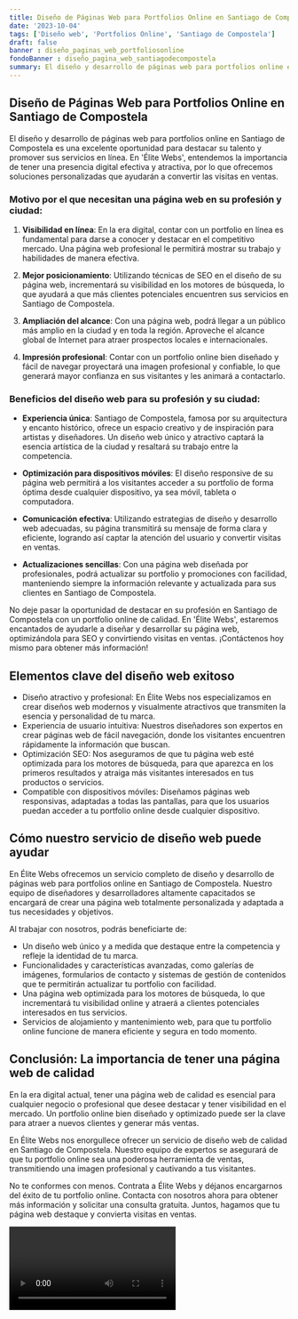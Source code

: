 ```yaml
---
title: Diseño de Páginas Web para Portfolios Online en Santiago de Compostela
date: '2023-10-04'
tags: ['Diseño web', 'Portfolios Online', 'Santiago de Compostela']
draft: false
banner : diseño_paginas_web_portfoliosonline
fondoBanner : diseño_pagina_web_santiagodecompostela
summary: El diseño y desarrollo de páginas web para portfolios online en Santiago de Compostela es una excelente oportunidad para destacar su talento y promover sus servicios en línea. En 'Élite Webs', entendemos la importancia de tener una presencia digital efectiva y atractiva, por lo que ofrecemos soluciones personalizadas que ayudarán a convertir las visitas en ventas.
---
```


## Diseño de Páginas Web para Portfolios Online en Santiago de Compostela

El diseño y desarrollo de páginas web para portfolios online en Santiago de Compostela es una excelente oportunidad para destacar su talento y promover sus servicios en línea. En 'Élite Webs', entendemos la importancia de tener una presencia digital efectiva y atractiva, por lo que ofrecemos soluciones personalizadas que ayudarán a convertir las visitas en ventas.

### Motivo por el que necesitan una página web en su profesión y ciudad:

1. **Visibilidad en línea**: En la era digital, contar con un portfolio en línea es fundamental para darse a conocer y destacar en el competitivo mercado. Una página web profesional le permitirá mostrar su trabajo y habilidades de manera efectiva.

2. **Mejor posicionamiento**: Utilizando técnicas de SEO en el diseño de su página web, incrementará su visibilidad en los motores de búsqueda, lo que ayudará a que más clientes potenciales encuentren sus servicios en Santiago de Compostela.

3. **Ampliación del alcance**: Con una página web, podrá llegar a un público más amplio en la ciudad y en toda la región. Aproveche el alcance global de Internet para atraer prospectos locales e internacionales.

4. **Impresión profesional**: Contar con un portfolio online bien diseñado y fácil de navegar proyectará una imagen profesional y confiable, lo que generará mayor confianza en sus visitantes y les animará a contactarlo.

### Beneficios del diseño web para su profesión y su ciudad:

- **Experiencia única**: Santiago de Compostela, famosa por su arquitectura y encanto histórico, ofrece un espacio creativo y de inspiración para artistas y diseñadores. Un diseño web único y atractivo captará la esencia artística de la ciudad y resaltará su trabajo entre la competencia.

- **Optimización para dispositivos móviles**: El diseño responsive de su página web permitirá a los visitantes acceder a su portfolio de forma óptima desde cualquier dispositivo, ya sea móvil, tableta o computadora.

- **Comunicación efectiva**: Utilizando estrategias de diseño y desarrollo web adecuadas, su página transmitirá su mensaje de forma clara y eficiente, logrando así captar la atención del usuario y convertir visitas en ventas.

- **Actualizaciones sencillas**: Con una página web diseñada por profesionales, podrá actualizar su portfolio y promociones con facilidad, manteniendo siempre la información relevante y actualizada para sus clientes en Santiago de Compostela.

No deje pasar la oportunidad de destacar en su profesión en Santiago de Compostela con un portfolio online de calidad. En 'Élite Webs', estaremos encantados de ayudarle a diseñar y desarrollar su página web, optimizándola para SEO y convirtiendo visitas en ventas. ¡Contáctenos hoy mismo para obtener más información!

<GifSeo />

<Cta />

## Elementos clave del diseño web exitoso

- Diseño atractivo y profesional: En Élite Webs nos especializamos en crear diseños web modernos y visualmente atractivos que transmiten la esencia y personalidad de tu marca. 
- Experiencia de usuario intuitiva: Nuestros diseñadores son expertos en crear páginas web de fácil navegación, donde los visitantes encuentren rápidamente la información que buscan. 
- Optimización SEO: Nos aseguramos de que tu página web esté optimizada para los motores de búsqueda, para que aparezca en los primeros resultados y atraiga más visitantes interesados en tus productos o servicios. 
- Compatible con dispositivos móviles: Diseñamos páginas web responsivas, adaptadas a todas las pantallas, para que los usuarios puedan acceder a tu portfolio online desde cualquier dispositivo. 

## Cómo nuestro servicio de diseño web puede ayudar

En Élite Webs ofrecemos un servicio completo de diseño y desarrollo de páginas web para portfolios online en Santiago de Compostela. Nuestro equipo de diseñadores y desarrolladores altamente capacitados se encargará de crear una página web totalmente personalizada y adaptada a tus necesidades y objetivos.

Al trabajar con nosotros, podrás beneficiarte de:
- Un diseño web único y a medida que destaque entre la competencia y refleje la identidad de tu marca.
- Funcionalidades y características avanzadas, como galerías de imágenes, formularios de contacto y sistemas de gestión de contenidos que te permitirán actualizar tu portfolio con facilidad.
- Una página web optimizada para los motores de búsqueda, lo que incrementará tu visibilidad online y atraerá a clientes potenciales interesados en tus servicios.
- Servicios de alojamiento y mantenimiento web, para que tu portfolio online funcione de manera eficiente y segura en todo momento.

## Conclusión: La importancia de tener una página web de calidad

En la era digital actual, tener una página web de calidad es esencial para cualquier negocio o profesional que desee destacar y tener visibilidad en el mercado. Un portfolio online bien diseñado y optimizado puede ser la clave para atraer a nuevos clientes y generar más ventas.

En Élite Webs nos enorgullece ofrecer un servicio de diseño web de calidad en Santiago de Compostela. Nuestro equipo de expertos se asegurará de que tu portfolio online sea una poderosa herramienta de ventas, transmitiendo una imagen profesional y cautivando a tus visitantes.

No te conformes con menos. Contrata a Élite Webs y déjanos encargarnos del éxito de tu portfolio online. Contacta con nosotros ahora para obtener más información y solicitar una consulta gratuita. Juntos, hagamos que tu página web destaque y convierta visitas en ventas.

<Video />

<CtaBot job='Portfolios Online' city='Santiago de Compostela'/>

<Gmaps query='Santiago de Compostela+españa+maps' />